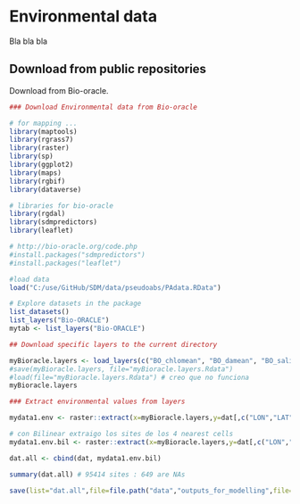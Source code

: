 # Environmental data

Bla bla bla

## Download from public repositories

Download from Bio-oracle. 

```r
### Download Environmental data from Bio-oracle

# for mapping ...
library(maptools)
library(rgrass7)
library(raster)
library(sp)
library(ggplot2)
library(maps)
library(rgbif)
library(dataverse)

# libraries for bio-oracle
library(rgdal)
library(sdmpredictors) 
library(leaflet)

# http://bio-oracle.org/code.php
#install.packages("sdmpredictors")
#install.packages("leaflet")

#load data
load("C:/use/GitHub/SDM/data/pseudoabs/PAdata.RData")

# Explore datasets in the package 
list_datasets()
list_layers("Bio-ORACLE")
mytab <- list_layers("Bio-ORACLE")

## Download specific layers to the current directory 

myBioracle.layers <- load_layers(c("BO_chlomean", "BO_damean", "BO_salinity", "BO_sstmean", "BO_sstrange", "BO_bathymean")) 
#save(myBioracle.layers, file="myBioracle.layers.Rdata")
#load(file="myBioracle.layers.Rdata") # creo que no funciona
myBioracle.layers

### Extract environmental values from layers 

mydata1.env <- raster::extract(x=myBioracle.layers,y=dat[,c("LON","LAT")], df=T) # sin buffer (se extrae solo los puntos)

# con Bilinear extraigo los sites de los 4 nearest cells 
mydata1.env.bil <- raster::extract(x=myBioracle.layers,y=dat[,c("LON","LAT")], method="bilinear", na.rm=TRUE, df=T) # 4 nearest cells, se consigue valor 29 sites más (se siguen perdiendo 64, de los cuales algunos son errores, es decir, no costeros)

dat.all <- cbind(dat, mydata1.env.bil)

summary(dat.all) # 95414 sites : 649 are NAs

save(list="dat.all",file=file.path("data","outputs_for_modelling",file="PAdata_with_env.RData"))


```

